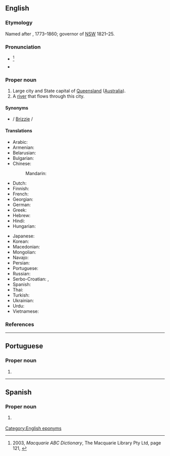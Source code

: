 ==English==
{{wikipedia}}
{{wikipedia|Brisbane River}}

===Etymology===
Named after {{w|Sir Thomas Brisbane}}, 1773–1860; governor of [[NSW]] 1821–25.

===Pronunciation===
* {{IPA|/ˈbɹɪzbən/|lang=en}} <ref>2003, ''Macquarie ABC Dictionary'', The Macquarie Library Pty Ltd, page 121, {{ISBN|0 876429 37 2}}</ref>
* {{audio|En-au-Brisbane.oga|Audio (AUS)|lang=en}}

===Proper noun===
{{en-proper noun}}

# Large city and State capital of [[Queensland]] ([[Australia]]).
# A [[river]] that flows through this city.

====Synonyms====
* {{sense|Australian city|informal}} {{l|en|Brissie}} / [[Brizzie]] / {{l|en|Brisvegas}}

====Translations====
{{trans-top|Capital of Queensland, Australia}}
* Arabic: {{t|ar|بْرِيزْبِين|m|tr=brīzbin}}
* Armenian: {{t|hy|Բրիսբեն|sc=Armn}}
* Belarusian: {{t|be|Бры́сбен|m}}
* Bulgarian: {{t|bg|Бри́збейн|m}}
* Chinese:
*: Mandarin: {{t+|cmn|布里斯班|tr=Bùlǐsībān|sc=Hani}}
* Dutch: {{t+|nl|Brisbane}}
* Finnish: {{t|fi|Brisbane}}
* French: {{t+|fr|Brisbane|m}}
* Georgian: {{t|ka|ბრიზბენი|sc=Geor}}
* German: {{t+|de|Brisbane|n}}
* Greek: {{t|el|Μπρίσμπεϊν|n|sc=Grek}}
* Hebrew: {{t|he|בריזביין}}
* Hindi: {{t|hi|ब्रिस्बेन|tr=brisben}}
* Hungarian: {{t|hu|Brisbane}}
{{trans-mid}}
* Japanese: {{t|ja|ブリスベン|tr=Burisuben}}
* Korean: {{t|ko|브리즈번|tr=Beurijeubeon}}
* Macedonian: {{t|mk|Бризбејн|m}}
* Mongolian: {{t|mn|Брисбэн|sc=Cyrl}}
* Navajo: {{t|nv|Biisbané}}
* Persian: {{t|fa|بریزبن}}
* Portuguese: {{t|pt|Brisbane|f}}
* Russian: {{t+|ru|Бри́сбен|m}}
* Serbo-Croatian: {{t|sh|Бризбејн|m|sc=Cyrl}}, {{t+|sh|Brisbane|m}}
* Spanish: {{t+|es|Brisbane|m}}
* Thai: {{t|th|บริสเบน|tr=brìtbayn}}
* Turkish: {{t|tr|Brisbane}}
* Ukrainian: {{t|uk|Брі́сбен|m}}
* Urdu: {{t|ur|برسبین|tr=brisben}}
* Vietnamese: {{t|vi|Brisbane}}
{{trans-bottom}}

===References===
<references/>

{{topics|en|Cities in Queensland|Rivers in Australia}}

[[Category:English eponyms]]

----

==Portuguese==

===Proper noun===
{{pt-proper noun|f}}

# {{place|pt|city/state capital|s/Queensland|c/Australia|t1=Brisbane}}

----

==Spanish==
{{wikipedia|lang=es}}

===Proper noun===
{{es-proper noun}}

# {{l|en|Brisbane}} {{gloss|capital of Queensland, Australia}}